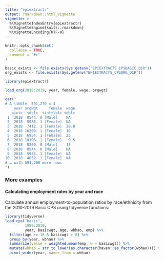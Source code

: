```yaml
---
title: "epiextractr"
output: rmarkdown::html_vignette
vignette: >
  %\VignetteIndexEntry{epiextractr}
  %\VignetteEngine{knitr::rmarkdown}
  %\VignetteEncoding{UTF-8}
---
```


```r
knitr::opts_chunk$set(
  collapse = TRUE,
  comment = "#>"
)

basic_exists <- file.exists(Sys.getenv("EPIEXTRACTS_CPSBASIC_DIR"))
org_exists <- file.exists(Sys.getenv("EPIEXTRACTS_CPSORG_DIR"))

```

```r
library(epiextractr)
```

```r
load_org(2018:2019, year, female, wage, orgwgt)
```
```r
cat("
# A tibble: 591,270 x 4
    year orgwgt     female  wage
   <int>  <dbl>  <int+lbl> <dbl>
 1  2018  8544. 0 [Male]    NA  
 2  2018  5985. 1 [Female]  NA  
 3  2018  7412. 1 [Female]  20.8
 4  2018 16209. 1 [Female]  10  
 5  2018  6954. 1 [Female]  25  
 6  2018 10195. 1 [Female]   9.5
 7  2018  8260. 0 [Male]    17  
 8  2018  8544. 0 [Male]    NA  
 9  2018  5985. 1 [Female]  NA  
10  2018  4852. 1 [Female]  NA  
# … with 591,260 more rows
")
```



### More examples
#### Calculating employment rates by year and race
Calculate annual employment-to-population ratios by race/ethnicity from the 2010-2019 Basic CPS using tidyverse functions:
```r
library(tidyverse)
load_cps("basic",
         1989:2019,
         year, basicwgt, age, wbhao, emp) %>%
  filter(age >= 16 & basicwgt > 0) %>%
  group_by(year, wbhao) %>%
  summarize(value = weighted.mean(emp, w = basicwgt)) %>%
  mutate(wbhao = str_to_lower(as.character(haven::as_factor(wbhao)))) %>%
  pivot_wider(year, names_from = wbhao)
```
